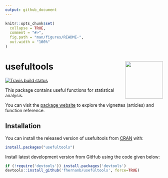 ```yaml
---
output: github_document
---
```


<!-- README.md is generated from README.Rmd. Please edit that file -->

```r
knitr::opts_chunk$set(
  collapse = TRUE,
  comment = "#>",
  fig.path = "man/figures/README-",
  out.width = "100%"
)
```

# usefultools <img src="man/figures/logo.png" align="right" alt="" width="120" />

[![Travis build status](https://travis-ci.com/fhernanb/usefultools.svg?branch=master)](https://travis-ci.com/fhernanb/usefultools)

This package contains useful functions for statistical analysis.

You can visit the [package website](https://fhernanb.github.io/usefultools/index.html) to explore the vignettes (articles) and function reference. 

## Installation

You can install the released version of usefultools from [CRAN](https://CRAN.R-project.org) with:

``` r
install.packages("usefultools")
```

Install latest development version from GitHub using the code given below:

```r
if (!require('devtools')) install.packages('devtools')
devtools::install_github('fhernanb/usefultools', force=TRUE)
```
